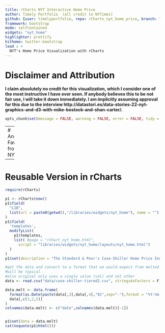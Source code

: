```yaml
---
title: rCharts NYT Interactive Home Price
author: Timely Portfolio  (all credit to NYTimes)
github: {user: timelyportfolio, repo: rCharts_nyt_home_price, branch: "gh-pages"}
framework: bootstrap
mode: selfcontained
widgets: "nyt_home"
highlighter: prettify
hitheme: twitter-bootstrap
lead : >
  NYT's Home Price Visualization with rCharts
---
```


# Disclaimer and Attribution

**I claim absolutely no credit for this visualization, which I consider one of the most instructive I have ever seen.  If anybody believes this to be not fair use, I will take it down immediately.  I am implicitly assuming approval for this due to the interview http://datastori.es/data-stories-22-nyt-graphics-and-d3-with-mike-bostock-and-shan-carter/.** 

```r
opts_chunk$set(message = FALSE, warning = FALSE, error = FALSE, tidy = FALSE, cache = FALSE,results = 'asis' )
```

---
# Another Favorite from NYT
  


---
# Reusable Version in rCharts

```r
require(rCharts)

p1 <- rCharts$new()
p1$field(
  "LIB",
  list(url = paste0(getwd(),"/libraries/widgets/nyt_home"), name = "")
)
p1$field(
  'templates', 
  modifyList(
    p1$templates,
    list( #page = "rChart_nyt_home.html",
      script = "libraries/widgets/nyt_home/layouts/nyt_home.html")
  )
)
p1$set(description = "The Standard & Poor's Case-Shiller Home Price Index for 20 major metropolitan areas is one of the most closely watched gauges of the housing market. The figures for April were released June 25. Figures shown here are not seasonally adjusted or adjusted for inflation.")

#get the data and convert to a format that we would expect from melted xts
#will be typical
#also original only uses a single value (val) and not other 
data <- read.csv("data/case-shiller-tiered2.csv", stringsAsFactors = F)

data.melt <- data.frame(
  format(as.Date(paste(data[,3],data[,4],"01",sep="-"),format = "%Y-%m-%d")),
  data[,c(1,2,5)]
)
colnames(data.melt) <- c("date",colnames(data.melt)[-1])


p1$set(data = data.melt)
cat(noquote(p1$html()))
```